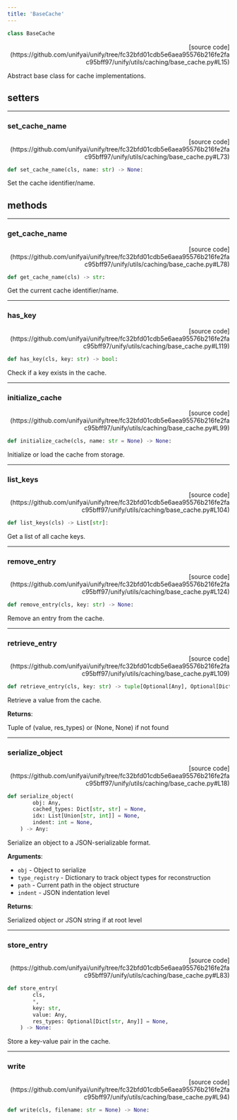 ```yaml
---
title: 'BaseCache'
---
```


```python
class BaseCache
```

<p align="right">[source code](https://github.com/unifyai/unify/tree/fc32bfd01cdb5e6aea95576b216fe2fac95bff97/unify/utils/caching/base_cache.py#L15)</p>

Abstract base class for cache implementations.

## setters

---

### set\_cache\_name

<p align="right">[source code](https://github.com/unifyai/unify/tree/fc32bfd01cdb5e6aea95576b216fe2fac95bff97/unify/utils/caching/base_cache.py#L73)</p>

```python
def set_cache_name(cls, name: str) -> None:
```

Set the cache identifier/name.

## methods

---

### get\_cache\_name

<p align="right">[source code](https://github.com/unifyai/unify/tree/fc32bfd01cdb5e6aea95576b216fe2fac95bff97/unify/utils/caching/base_cache.py#L78)</p>

```python
def get_cache_name(cls) -> str:
```

Get the current cache identifier/name.

---

### has\_key

<p align="right">[source code](https://github.com/unifyai/unify/tree/fc32bfd01cdb5e6aea95576b216fe2fac95bff97/unify/utils/caching/base_cache.py#L119)</p>

```python
def has_key(cls, key: str) -> bool:
```

Check if a key exists in the cache.

---

### initialize\_cache

<p align="right">[source code](https://github.com/unifyai/unify/tree/fc32bfd01cdb5e6aea95576b216fe2fac95bff97/unify/utils/caching/base_cache.py#L99)</p>

```python
def initialize_cache(cls, name: str = None) -> None:
```

Initialize or load the cache from storage.

---

### list\_keys

<p align="right">[source code](https://github.com/unifyai/unify/tree/fc32bfd01cdb5e6aea95576b216fe2fac95bff97/unify/utils/caching/base_cache.py#L104)</p>

```python
def list_keys(cls) -> List[str]:
```

Get a list of all cache keys.

---

### remove\_entry

<p align="right">[source code](https://github.com/unifyai/unify/tree/fc32bfd01cdb5e6aea95576b216fe2fac95bff97/unify/utils/caching/base_cache.py#L124)</p>

```python
def remove_entry(cls, key: str) -> None:
```

Remove an entry from the cache.

---

### retrieve\_entry

<p align="right">[source code](https://github.com/unifyai/unify/tree/fc32bfd01cdb5e6aea95576b216fe2fac95bff97/unify/utils/caching/base_cache.py#L109)</p>

```python
def retrieve_entry(cls, key: str) -> tuple[Optional[Any], Optional[Dict[str, Any]]]:
```

Retrieve a value from the cache.

**Returns**:

Tuple of (value, res_types) or (None, None) if not found

---

### serialize\_object

<p align="right">[source code](https://github.com/unifyai/unify/tree/fc32bfd01cdb5e6aea95576b216fe2fac95bff97/unify/utils/caching/base_cache.py#L18)</p>

```python
def serialize_object(
        obj: Any,
        cached_types: Dict[str, str] = None,
        idx: List[Union[str, int]] = None,
        indent: int = None,
    ) -> Any:
```

Serialize an object to a JSON-serializable format.

**Arguments**:

- `obj` - Object to serialize
- `type_registry` - Dictionary to track object types for reconstruction
- `path` - Current path in the object structure
- `indent` - JSON indentation level



**Returns**:

Serialized object or JSON string if at root level

---

### store\_entry

<p align="right">[source code](https://github.com/unifyai/unify/tree/fc32bfd01cdb5e6aea95576b216fe2fac95bff97/unify/utils/caching/base_cache.py#L83)</p>

```python
def store_entry(
        cls,
        *,
        key: str,
        value: Any,
        res_types: Optional[Dict[str, Any]] = None,
    ) -> None:
```

Store a key-value pair in the cache.

---

### write

<p align="right">[source code](https://github.com/unifyai/unify/tree/fc32bfd01cdb5e6aea95576b216fe2fac95bff97/unify/utils/caching/base_cache.py#L94)</p>

```python
def write(cls, filename: str = None) -> None:
```

